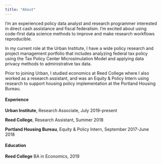 ```yaml
---
title: "About"
---
```


I'm an experienced policy data analyst and research programmer interested in direct cash assistance and fiscal federalism. I’m excited about using code-first data science methods to improve and make research workflows reproducible.

In my current role at the Urban Institute, I have a wide policy research and project management portfolio that includes analyzing federal tax policy using the Tax Policy Center Microsimulation Model and applying data privacy methods to administrative tax data.

Prior to joining Urban, I studied economics at Reed College where I also worked as a research assistant, and was an Equity & Policy Intern using research to support housing policy implementation at the Portland Housing Bureau.

#### Experience

**Urban Institute**, Research Associate, July 2019-present

**Reed College**, Research Assistant, Summer 2018

**Portland Housing Bureau**, Equity & Policy Intern, September 2017-June 2018

#### Education

**Reed College** BA in Economics, 2019
